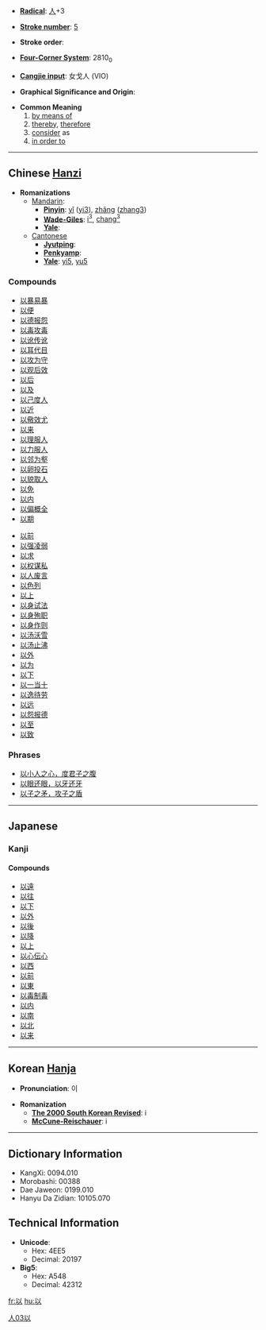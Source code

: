 * '''[[Wiktionary:Chinese radical index| Radical]]''': [[Wiktionary:Chinese radical index 人|人]]+3

* '''[[Wiktionary:Chinese total strokes index|Stroke number]]''': [[Wiktionary:Chinese total strokes index 5|5]]

* '''Stroke order''': 

* '''[[Wiktionary:Chinese four corner index|Four-Corner System]]''': 2810<sub>0</sub>

* '''[[Wiktionary:Chinese Cangjie index|Cangjie input]]''': 女戈人 (VIO)

* '''Graphical Significance and Origin''': 

* '''Common Meaning'''
*#[[by means of]]
*# [[thereby]], [[therefore]]
*# [[consider]] as
*# [[in order to]]

----

== Chinese [[Hanzi]] ==

* '''Romanizations'''
** [[Mandarin]]:
*** '''[[Pinyin]]''': [[yǐ]] ([[yi3]]), [[zhǎng]] ([[zhang3]])
*** '''[[Wade-Giles]]''': [[i3|i<sup>3</sup>]], [[chang3|chang<sup>3</sup>]]
*** '''[[Yale]]''': 
**[[Cantonese]]
***'''[[Jyutping]]''':
***'''[[Penkyamp]]''': 
***'''[[Yale]]''': [[yi5]], [[yu5]]

===Compounds===
{{top}}
*[[以暴易暴]]
*[[以便]]
*[[以德报怨]]
*[[以毒攻毒]]
*[[以讹传讹]]
*[[以耳代目]]
*[[以攻为守]]
*[[以观后效]]
*[[以后]]
*[[以及]]
*[[以己度人]]
*[[以近]]
*[[以儆效尤]]
*[[以来]]
*[[以理服人]]
*[[以力服人]]
*[[以邻为壑]]
*[[以卵投石]]
*[[以貌取人]]
*[[以免]]
*[[以内]]
*[[以偏概全]]
*[[以期]]
{{mid}}
*[[以前]]
*[[以强凌弱]]
*[[以求]]
*[[以权谋私]]
*[[以人废言]]
*[[以色列]]
*[[以上]]
*[[以身试法]]
*[[以身殉职]]
*[[以身作则]]
*[[以汤沃雪]]
*[[以汤止沸]]
*[[以外]]
*[[以为]]
*[[以下]]
*[[以一当十]]
*[[以逸待劳]]
*[[以远]]
*[[以怨报德]]
*[[以至]]
*[[以致]]
{{bottom}}

===Phrases===
*[[以小人之心，度君子之腹]]
*[[以眼还眼，以牙还牙]]
*[[以子之矛，攻子之盾]]


----

==Japanese==
===Kanji===
{{kanji|[[い]] ([[i]])|[[おもう]] ([[omou]]), [[ゆえに]] ([[yueni]]), [[もって]] ([[以って]], [[motte]])}}
====Compounds====
*[[以遠]]
*[[以往]]
*[[以下]]
*[[以外]]
*[[以後]]
*[[以降]]
*[[以上]]
*[[以心伝心]]
*[[以西]]
*[[以前]]
*[[以東]]
*[[以毒制毒]]
*[[以内]]
*[[以南]]
*[[以北]]
*[[以来]]

----

== Korean [[Hanja]] ==

* '''Pronunciation''': 이

* '''Romanization'''
** '''[[The 2000 South Korean Revised Romanization|The 2000 South Korean Revised]]''': i
** '''[[McCune-Reischauer]]''': i

----

== Dictionary Information ==

* KangXi: 0094.010
* Morobashi: 00388
* Dae Jaweon: 0199.010
* Hanyu Da Zidian: 10105.070

== Technical Information ==

* '''Unicode''':
** Hex: 4EE5
** Decimal: 20197
* '''Big5''':
** Hex: A548
** Decimal: 42312


[[Category:Japanese kanji|人03以]]
[[fr:以]]
[[hu:以]]